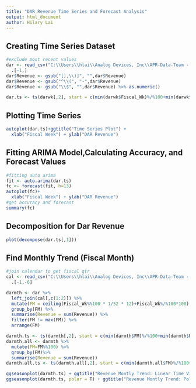 ---
title: "DAR Revenue Time Series and Forecast Analysis"
output: html_document
author: Hilary Lai
---

## Creating Time Series Dataset

```{r dataset, include=T, warning=F, message=F}
#exclude most recent values
dar <- read_csv("C:\\Users\\hlai\\Analog Devices, Inc\\APR-Data-Team - Power BI Development\\Project\\revenue\\dar_revenue.csv") %>%
  .[-1,]
dar$Revenue <- gsub("[],\\)]", "",dar$Revenue)
dar$Revenue <- gsub("^\\(", "-",dar$Revenue)
dar$Revenue <- gsub("\\$", "",dar$Revenue) %>% as.numeric()

dar.ts <- ts(darwk[,2], start = c(min(darwk$Fiscal_Wk)%/%100+min(darwk$Fiscal_Wk)%%100/52), frequency=52)
```

## Plotting Time Series

```{r plot}
autoplot(dar.ts)+ggtitle("Time Series Plot") +
  xlab("Fiscal Week") + ylab("DAR Revenue")
```

## Fitting ARIMA Model,Calculating Accuracy, and Forecast Values

```{r arima, include=T, warning=F, message=F}
#fitting auto arima
fit <- auto.arima(dar.ts)
fc <- forecast(fit, h=13)
autoplot(fc)+
  xlab("Fiscal Week") + ylab("DAR Revenue")
#get accuracy and forecast
summary(fc)
```

## Decomposition for Dar Revenue

```{r dec}
plot(decompose(dar.ts[,1]))
```

## Find Monthly Trend (Fiscal Month)

```{r trend, include=T, warning=F, message=F}
#join calendar to get fiscal qtr
cal <- read_csv("C:\\Users\\hlai\\Analog Devices, Inc\\APR-Data-Team - Power BI Development\\Project\\master_data\\Calendar_Week.csv") %>%
  .[-1,-6]

darmth <- dar %>%
  left_join(cal[,c(1:2)]) %>%
  mutate(FM = ceiling(Fiscal_Wk%%100 * 1/52 * 12)+Fiscal_Wk%/%100*100) %>%
  group_by(FM) %>%
  summarise(Revenue = sum(Revenue)) %>%
  filter(FM != max(FM)) %>%
  arrange(FM)

darmth.ts <- ts(darmth[,2], start = c(min(darmth$FM)%/%100+min(darmth$FM)%%100/12), frequency=12)
darmth.all <- darmth %>%
  mutate(FM=FM%%100) %>%
  group_by(FM)%>%
  summarise(Revenue = sum(Revenue))
darmth.all.ts <- ts(darmth.all[,2], start = c(min(darmth.all$FM)%/%100+min(darmth.all$FM)%%100/12), frequency=12)

ggseasonplot(darmth.ts) + ggtitle("Revenue Montly Trend: Linear Time View (Fiscal Month)")
ggseasonplot(darmth.ts, polar = T) + ggtitle("Revenue Montly Trend: Polar View (Fiscal Month)")
```
